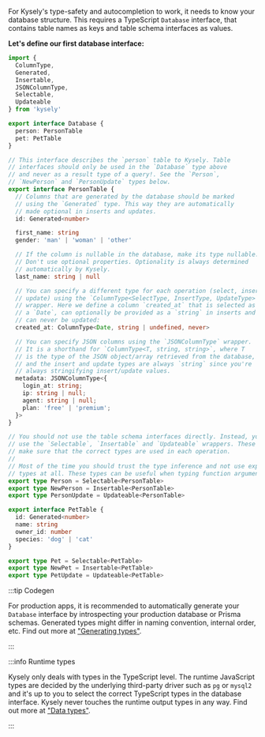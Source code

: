 For Kysely's type-safety and autocompletion to work, it needs to know your
database structure. This requires a TypeScript <code>Database</code>
interface, that contains table names as keys and table schema interfaces as
values.

**Let's define our first database interface:**

```ts title="src/types.ts"
import {
  ColumnType,
  Generated,
  Insertable,
  JSONColumnType,
  Selectable,
  Updateable
} from 'kysely'

export interface Database {
  person: PersonTable
  pet: PetTable
}

// This interface describes the `person` table to Kysely. Table
// interfaces should only be used in the `Database` type above
// and never as a result type of a query!. See the `Person`,
// `NewPerson` and `PersonUpdate` types below.
export interface PersonTable {
  // Columns that are generated by the database should be marked
  // using the `Generated` type. This way they are automatically
  // made optional in inserts and updates.
  id: Generated<number>

  first_name: string
  gender: 'man' | 'woman' | 'other'

  // If the column is nullable in the database, make its type nullable.
  // Don't use optional properties. Optionality is always determined
  // automatically by Kysely.
  last_name: string | null

  // You can specify a different type for each operation (select, insert and
  // update) using the `ColumnType<SelectType, InsertType, UpdateType>`
  // wrapper. Here we define a column `created_at` that is selected as
  // a `Date`, can optionally be provided as a `string` in inserts and
  // can never be updated:
  created_at: ColumnType<Date, string | undefined, never>

  // You can specify JSON columns using the `JSONColumnType` wrapper.
  // It is a shorthand for `ColumnType<T, string, string>`, where T
  // is the type of the JSON object/array retrieved from the database,
  // and the insert and update types are always `string` since you're
  // always stringifying insert/update values.
  metadata: JSONColumnType<{
    login_at: string;
    ip: string | null;
    agent: string | null;
    plan: 'free' | 'premium';
  }>
}

// You should not use the table schema interfaces directly. Instead, you should
// use the `Selectable`, `Insertable` and `Updateable` wrappers. These wrappers
// make sure that the correct types are used in each operation.
//
// Most of the time you should trust the type inference and not use explicit
// types at all. These types can be useful when typing function arguments.
export type Person = Selectable<PersonTable>
export type NewPerson = Insertable<PersonTable>
export type PersonUpdate = Updateable<PersonTable>

export interface PetTable {
  id: Generated<number>
  name: string
  owner_id: number
  species: 'dog' | 'cat'
}

export type Pet = Selectable<PetTable>
export type NewPet = Insertable<PetTable>
export type PetUpdate = Updateable<PetTable>
```

:::tip Codegen

For production apps, it is recommended to automatically generate your <code>Database</code>
interface by introspecting your production database or Prisma schemas. Generated types
might differ in naming convention, internal order, etc. Find out more at ["Generating types"](https://kysely.dev/docs/generating-types).

:::

:::info Runtime types

Kysely only deals with types in the TypeScript level. The runtime JavaScript types are decided
by the underlying third-party driver such as `pg` or `mysql2` and it's up to you to select the correct
TypeScript types in the database interface. Kysely never touches the runtime output types in
any way. Find out more at ["Data types"](https://kysely.dev/docs/recipes/data-types).

:::
